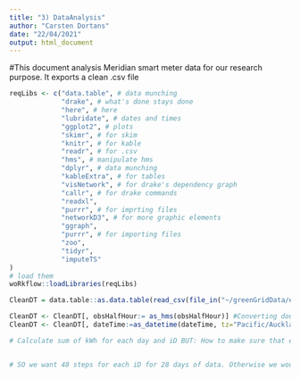 ```yaml
---
title: "3) DataAnalysis"
author: "Carsten Dortans"
date: "22/04/2021"
output: html_document
---
```


#This document analysis Meridian smart meter data for our research purpose. It exports a clean .csv file

```r

reqLibs <- c("data.table", # data munching
             "drake", # what's done stays done
             "here", # here
             "lubridate", # dates and times
             "ggplot2", # plots
             "skimr", # for skim
             "knitr", # for kable
             "readr", # for .csv
             "hms", # manipulate hms
             "dplyr", # data munching
             "kableExtra", # for tables
             "visNetwork", # for drake's dependency graph
             "callr", # for drake commands
             "readxl",
             "purrr", # for imprting files
             "networkD3", # for more graphic elements
             "ggraph",
             "purrr", # for importing files
             "zoo",
             "tidyr",
             "imputeTS"
)
# load them
woRkflow::loadLibraries(reqLibs)

```


```r

CleanDT = data.table::as.data.table(read_csv(file_in("~/greenGridData/externalData//Meridian/2_Cleaned/cleanMeridian.csv"))) #Requires step 2: cleaning data 

CleanDT <- CleanDT[, obsHalfHour:= as_hms(obsHalfHour)] #Converting double() to time 
CleanDT <- CleanDT[, dateTime:=as_datetime(dateTime, tz="Pacific/Auckland")] #No UTC please.....

```

```r


# Calculate sum of kWh for each day and iD BUT: How to make sure that every day 48 values are considered? Do we need to impute data so that we have 48 obs for each day? What if a day is missing for an iD? 


# SO we want 48 steps for each iD for 28 days of data. Otherwise we wouldn't comapre apples with apples 













```
